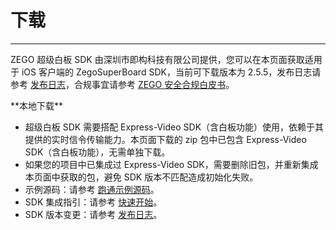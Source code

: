 # 下载

----

ZEGO 超级白板 SDK 由深圳市即构科技有限公司提供，您可以在本页面获取适用于 iOS 客户端的 ZegoSuperBoard SDK，当前可下载版本为 2.5.5，发布日志请参考 [发布日志](./product-desc/release-note.mdx)，合规事宜请参考 [ZEGO 安全合规白皮书](/policies-and-agreements/zego-security-and-compliance-white-paper)。


<Card title="ZegoSuperBoard SDK v2.5.5" href="https://storage.zego.im/SuperBoardSDK/iOS/SDK/superboard-express-ios.zip" target="_blank">
**本地下载**
</Card>


<Note title="说明">

- 超级白板 SDK 需要搭配 Express-Video SDK（含白板功能）使用，依赖于其提供的实时信令传输能力。本页面下载的 zip 包中已包含 Express-Video SDK（含白板功能），无需单独下载。
- 如果您的项目中已集成过 Express-Video SDK，需要删除旧包，并重新集成本页面中获取的包，避免 SDK 版本不匹配造成初始化失败。
- 示例源码：请参考 [跑通示例源码](./quick-start/run-demo.mdx)。
- SDK 集成指引：请参考 [快速开始](./quick-start/create-white-board.mdx)。
- SDK 版本变更：请参考 [发布日志](./product-desc/release-note.mdx)。
  
</Note>
